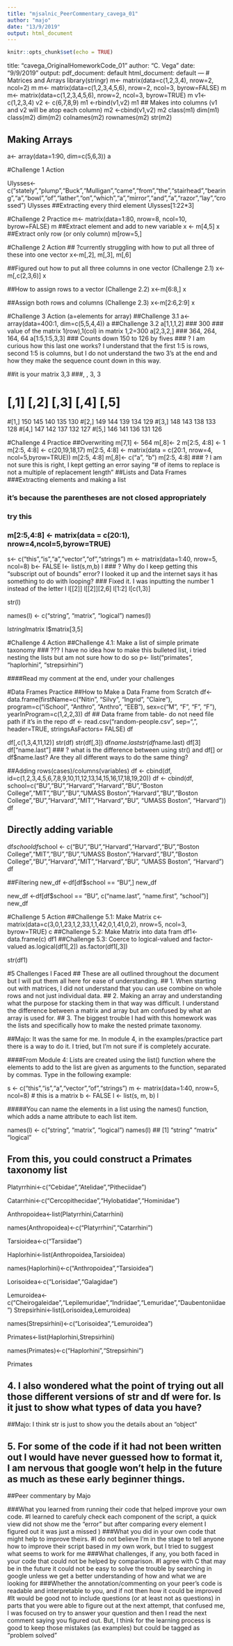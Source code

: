 ```yaml
---
title: "mjsalnic_PeerCommentary_cavega_01"
author: "majo"
date: "13/9/2019"
output: html_document
---
```


```r
knitr::opts_chunk$set(echo = TRUE)
```
title: "cavega_OriginalHomeworkCode_01"
author: "C. Vega"
date: "9/9/2019"
output:
  pdf_document: default
  html_document: default
---
# Matrices and Arrays
library(stringr)
m<- matrix(data=c(1,2,3,4), nrow=2, ncol=2)
m
m<- matrix(data=c(1,2,3,4,5,6), nrow=2, ncol=3, byrow=FALSE)
m
m<- matrix(data=c(1,2,3,4,5,6), nrow=2, ncol=3, byrow=TRUE)
m
v1<- c(1,2,3,4)
v2 <- c(6,7,8,9)
m1 <-rbind(v1,v2)
m1
## Makes into columns (v1 and v2 will be atop each column)
m2 <-cbind(v1,v2)
m2
class(m1)
dim(m1)
class(m2)
dim(m2)
colnames(m2)
rownames(m2)
str(m2)

## Making Arrays
a<- array(data=1:90, dim=c(5,6,3))
a

#Challenge 1 Action

Ulysses<-c("stately","plump","Buck","Mulligan","came","from","the","stairhead","bearing","a","bowl","of","lather","on","which","a","mirror","and","a","razor","lay","crossed")
Ulysses
##Extracting every third element
Ulysses[1:22*3]

#Challenge 2 Practice
m<- matrix(data=1:80, nrow=8, ncol=10, byrow=FALSE)
m
##Extract element and add to new variable
x <- m[4,5]
x
##Extract only row (or only column)
m[row=5,]

#Challenge 2 Action
## ?currently struggling with how to put all three of these into one vector
x<-m[,2],
m[,3], m[,6]

##Figured out how to put all three columns in one vector (Challenge 2.1)
x<-m[,c(2,3,6)]
x

##How to assign rows to a vector (Challenge 2.2)
x<-m[6:8,]
x

##Assign both rows and columns (Challenge 2.3)
x<-m[2:6,2:9]
x

#Challenge 3 Action (a=elements for array)
##Challenge 3.1
a<- array(data=400:1, dim=c(5,5,4,4))
a
##Challenge 3.2
a[1,1,1,2]
### 300
### value of the matrix 1(row),1(col) in matrix 1,2=300
a[2,3,2,]
### 364, 264, 164, 64
a[1:5,1:5,3,3]
### Counts down 150 to 126 by fives
### ? I am curious how this last one works? I understand that the first 1:5 is rows, second 1:5 is columns, but I do not understand the two 3's at the end and how they make the sequence count down in this way.

##it is your matrix 3,3
###, , 3, 3

#     [,1] [,2] [,3] [,4] [,5]
#[1,]  150  145  140  135  130
#[2,]  149  144  139  134  129
#[3,]  148  143  138  133  128
#[4,]  147  142  137  132  127
#[5,]  146  141  136  131  126

#Challenge 4 Practice
##Overwriting 
m[7,1] <- 564
m[,8]<- 2
m[2:5, 4:8] <- 1
m[2:5, 4:8] <- c(20,19,18,17)
m[2:5, 4:8] <- matrix(data = c(20:1, nrow=4, ncol=5,byrow=TRUE))
m[2:5, 4:8]
m[,8]<- c("a", "b")
m[2:5, 4:8]
### ? I am not sure this is right, I kept getting an error saying "# of items to replace is not a multiple of replacement length"
##Lists and Data Frames
###Extracting elements and making a list

### it's because the parentheses are not closed appropriately
### try this
### m[2:5,4:8] <- matrix(data = c(20:1), nrow=4,ncol=5,byrow=TRUE)

s<- c("this","is","a","vector","of","strings")
m <- matrix(data=1:40, nrow=5, ncol=8)
b<- FALSE
l<- list(s,m,b)
l
### ? Why do I keep getting this "subscript out of bounds" error? I looked it up and the internet says it has something to do with looping? 
### Fixed it. I was inputting the number 1 instead of the letter l
l[[2]]
l[[2]][2,6]
l[1:2]
l[c(1,3)]

str(l)

names(l) <- c("string", "matrix", "logical")
names(l)

l$string
l$matrix
l$matrix[3,5]

#Challenge 4 Action
##Challenge 4.1: Make a list of simple primate taxonomy
### ??? I have no idea how to make this bulleted list, i tried nesting the lists but am not sure how to do so
p<- list("primates", "haplorhini", "strepsirhini")

####Read my comment at the end, under your challenges

#Data Frames Practice
##How to Make a Data Frame from Scratch
df<- data.frame(firstName=c("Nitin", "Silvy", "Ingrid", "Claire"), program=c("iSchool", "Anthro", "Anthro", "EEB"), sex=c("M", "F", "F", "F"), yearInProgram=c(1,2,2,3))
df
## Data frame from table- do not need file path if it's in the repo
df <- read.csv("random-people.csv", sep=",", header=TRUE, stringsAsFactors= FALSE)
df

df[,c(1,3,4,11,12)]
str(df)
str(df[,3])
df$name.last
str(df$name.last)
df[3]
df["name.last"]
### ? what is the difference between using str() and df[] or df$name.last? Are they all different ways to do the same thing?

##Adding rows(cases)/columns(variables)
df <- cbind(df, id=c(1,2,3,4,5,6,7,8,9,10,11,12,13,14,15,16,17,18,19,20))
df <- cbind(df, school=c("BU","BU","Harvard","Harvard","BU","Boston College","MIT","BU","BU","UMASS Boston","Harvard","BU","Boston College","BU","Harvard","MIT","Harvard","BU", "UMASS Boston", "Harvard"))
df

## Directly adding variable
df$school
df$school <- c("BU","BU","Harvard","Harvard","BU","Boston College","MIT","BU","BU","UMASS Boston","Harvard","BU","Boston College","BU","Harvard","MIT","Harvard","BU", "UMASS Boston", "Harvard")
df

##Filtering
new_df <-df[df$school == "BU",]
new_df

new_df <-df[df$school == "BU", c("name.last", "name.first", "school")]
new_df


#Challenge 5 Action
##Challenge 5.1: Make Matrix
c<- matrix(data=c(3,0,1,23,1,2,33,1,1,42,0,1,41,0,2), nrow=5, ncol=3, byrow=TRUE)
c
##Challenge 5.2: Make Matrix into data fram
df1<- data.frame(c)
df1
##Challenge 5.3: Coerce to logical-valued and factor-valued
as.logical(df1[,2])
as.factor(df1[,3])

str(df1)

#5 Challenges I Faced
## These are all outlined throughout the document but I will put them all here for ease of understanding.
## 1. When starting out with matrices, I did not understand that you can use combine on whole rows and not just individual data.
## 2. Making an array and understanding what the purpose for stacking them in that way was difficult. I understand the difference between a matrix and array but am confused by what an array is used for.
## 3. The biggest trouble I had with this homework was the lists and specifically how to make the nested primate taxonomy.

##Majo: It was the same for me. In module 4, in the examples/practice part there is a way to do it. I tried, but I'm not sure if is completely accurate.

####From Module 4: Lists are created using the list() function where the elements to add to the list are given as arguments to the function, separated by commas. Type in the following example:

s <- c("this","is","a","vector","of","strings")
m <- matrix(data=1:40, nrow=5, ncol=8) # this is a matrix
b <- FALSE
l <- list(s, m, b)
l

#####You can name the elements in a list using the names() function, which adds a name attribute to each list item.

names(l) <- c("string", "matrix", "logical")
names(l)
## [1] "string"  "matrix"  "logical"

## From this, you could construct a Primates taxonomy list 

Platyrrhini<-c("Cebidae","Atelidae","Pitheciidae")

Catarrhini<-c("Cercopithecidae","Hylobatidae","Hominidae")

Anthropoidea<-list(Platyrrhini,Catarrhini)

names(Anthropoidea)<-c("Platyrrhini","Catarrhini")

Tarsioidea<-c("Tarsiidae")

Haplorhini<-list(Anthropoidea,Tarsioidea)

names(Haplorhini)<-c("Anthropoidea","Tarsioidea")

Lorisoidea<-c("Lorisidae","Galagidae")

Lemuroidea<-c("Cheirogaleidae","Lepilemuridae","Indriidae","Lemuridae","Daubentoniidae")
Strepsirhini<-list(Lorisoidea,Lemuroidea)

names(Strepsirhini)<-c("Lorisoidea","Lemuroidea")

Primates<-list(Haplorhini,Strepsirhini)

names(Primates)<-c("Haplorhini","Strepsirhini")

Primates


## 4. I also wondered what the point of trying out all those different versions of str and df were for. Is it just to show what types of data you have?


##Majo: I think str is just to show you the details about an "object"

## 5. For some of the code if it had not been written out I would have never guessed how to format it, I am nervous that google won't help in the future as much as these early beginner things.

##Peer commentary by Majo

###What you learned from running their code that helped improve your own code.
#I learned to carefuly check each component of the script, a quick view did not show me the "error" but after comparing every element I figured out it was just a missed )
###What you did in your own code that might help to improve theirs.
#I do not believe I'm in the stage to tell anyone how to improve their script based in my own work, but I tried to suggest what seems to work for me
###What challenges, if any, you both faced in your code that could not be helped by comparison.
#I agree with C that may be in the future it could not be easy to solve the trouble by searching in google unless we get a better understanding of how and what we are looking for
###Whether the annotation/commenting on your peer’s code is readable and interpretable to you, and if not then how it could be improved
#It would be good not to include questions (or at least not as questions) in parts that you were able to figure out at the next attempt, that confused me, I was focused on try to answer your question and then I read the next comment saying you figured out. But, I think for the learning process is good to keep those mistakes (as examples) but could be tagged as "problem solved"